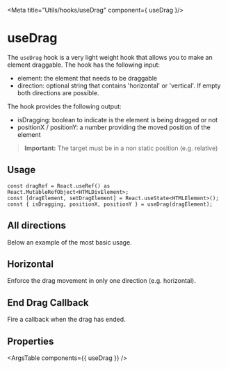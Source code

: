 
<Meta title="Utils/hooks/useDrag" component={ useDrag	}/>

# useDrag

The `useDrag` hook is a very light weight hook that allows you to make an element draggable.
The hook has the following input:
 - element: the element that needs to be draggable
 - direction: optional string that contains 'horizontal' or 'vertical'. If empty both directions are possible.

The hook provides the following output:
 - isDragging: boolean to indicate is the element is being dragged or not
 - positionX / positionY: a number providing the moved position of the element

> **Important:** The target must be in a non static position (e.g. relative)

## Usage

```tsx
const dragRef = React.useRef() as React.MutableRefObject<HTMLDivElement>;
const [dragElement, setDragElement] = React.useState<HTMLElement>();
const { isDragging, positionX, positionY } = useDrag(dragElement);
```

## All directions
Below an example of the most basic usage.
<Canvas withToolbar={true}>
	<Story story={stories.Basic} name="Basic usage" />
</Canvas>

## Horizontal
Enforce the drag movement in only one direction (e.g. horizontal).
<Canvas withToolbar={true}>
	<Story story={stories.Horizontal} name="Horizontal only" />
</Canvas>

## End Drag Callback
Fire a callback when the drag has ended.
<Canvas withToolbar={true}>
	<Story story={stories.EndCallback} name="OnDragEnd Event" />
</Canvas>

## Properties
<ArgsTable components={{ useDrag }} />

